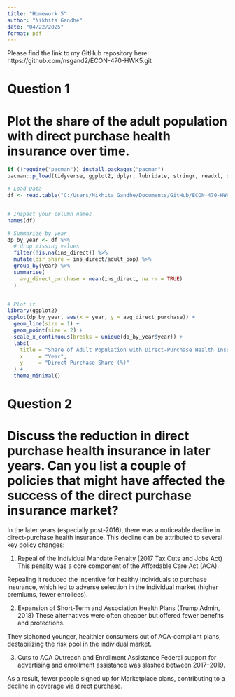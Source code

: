 ```yaml
---
title: "Homework 5"
author: "Nikhita Gandhe"
date: "04/22/2025"
format: pdf
---
```


Please find the link to my GitHub repository here: https://github.com/nsgand2/ECON-470-HWK5.git 

# Question 1

# Plot the share of the adult population with direct purchase health insurance over time.

```r


if (!require("pacman")) install.packages("pacman")
pacman::p_load(tidyverse, ggplot2, dplyr, lubridate, stringr, readxl, data.table, gdata)

# Load Data
df <- read.table("C:/Users/Nikhita Gandhe/Documents/GitHub/ECON-470-HWK5/data/output/acs_medicaid.txt", header=TRUE, sep = "\t")


# Inspect your column names
names(df)

# Summarize by year
dp_by_year <- df %>%
  # drop missing values
  filter(!is.na(ins_direct)) %>%    
  mutate(dir_share = ins_direct/adult_pop) %>%
  group_by(year) %>%                     
  summarise(
    avg_direct_purchase = mean(ins_direct, na.rm = TRUE)
  )


# Plot it
library(ggplot2)
ggplot(dp_by_year, aes(x = year, y = avg_direct_purchase)) +
  geom_line(size = 1) +
  geom_point(size = 2) +
  scale_x_continuous(breaks = unique(dp_by_year$year)) +
  labs(
    title = "Share of Adult Population with Direct-Purchase Health Insurance",
    x     = "Year",
    y     = "Direct-Purchase Share (%)"
  ) +
  theme_minimal()
```

# Question 2
# Discuss the reduction in direct purchase health insurance in later years. Can you list a couple of policies that might have affected the success of the direct purchase insurance market?


 In the later years (especially post-2016), there was a noticeable decline in direct-purchase health insurance. This decline can be attributed to several key policy changes:

 1. Repeal of the Individual Mandate Penalty (2017 Tax Cuts and Jobs Act)
 This penalty was a core component of the Affordable Care Act (ACA).

 Repealing it reduced the incentive for healthy individuals to purchase insurance, which led to adverse selection in the individual market (higher premiums, fewer enrollees).

 2. Expansion of Short-Term and Association Health Plans (Trump Admin, 2018)
 These alternatives were often cheaper but offered fewer benefits and protections.

 They siphoned younger, healthier consumers out of ACA-compliant plans, destabilizing the risk pool in the individual market.

 3. Cuts to ACA Outreach and Enrollment Assistance
 Federal support for advertising and enrollment assistance was slashed between 2017–2019.

 As a result, fewer people signed up for Marketplace plans, contributing to a decline in coverage via direct purchase.

